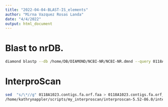 ```yaml
---
title: "2022-04-04-BLAST-IS_elements"
author: "Mirna Vazquez Rosas Landa"
date: "4/4/2022"
output: html_document
---
```


# Blast to nrDB.

```bash
diamond blastp --db /home/DB/DIAMOND/NCBI-NR/NCBI-NR.dmnd --query 0118A1023.contigs.fa.orf.faa --out 0118A1023.contigs.fa.orf_results.tsv --threads 20 --outfmt 6  qtitle stitle pident length qstart qend sstart send evalue bitscore --header
```

# InterproScan

```bash
sed  "s/\*//g" 0118A1023.contigs.fa.orf.faa > 0118A1023.contigs.fa.orf_interpro.faa
/home/kathrynappler/scripts/my_interproscan/interproscan-5.52-86.0/interproscan.sh -cpu 20 -goterms -pa -i  0118A1023.contigs.fa.orf_interpro.faa > Log_Interpro_Scan_$i.txt
```




